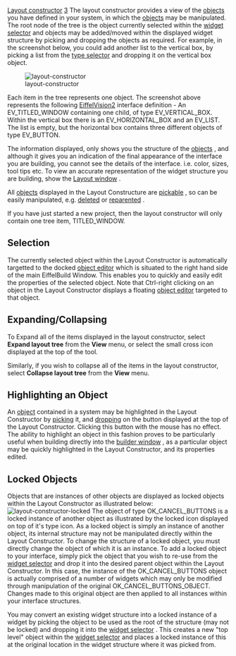 [[Property:title|Layout constructor]]
[[Property:weight|3]]
The layout constructor provides a view of the [[EiffelBuild Notation|objects]]  you have defined in your system, in which the [[EiffelBuild Notation|objects]]  may be manipulated. The root node of the tree is the object currently selected within the [[Widget selector|widget selector]]  and objects may be added/moved within the displayed widget structure by picking and dropping the objects as required. For example, in the screenshot below, you could add another list to the vertical box, by picking a list from the [[Type selector|type selector]]  and dropping it on the vertical box object. 

[[Image:layout-constructor]]  

Each item in the tree represents one object. The screenshot above represents the following [[EiffelVision Introduction|EiffelVision2]]  interface definition - An EV_TITLED_WINDOW containing one child, of type EV_VERTICAL_BOX. Within the vertical box there is an EV_HORIZONTAL_BOX and an EV_LIST. The list is empty, but the horizontal box contains three different objects of type EV_BUTTON. 

{{note|'''Note''': The widget displayed as the root of the Layout Constructor is the currently selected object in the [[Widget selector|Widget Selector]] . To edit the contents of a different widget, select the widget you wish to manipulate from the [[Widget selector|widget selector]] .}}

The information displayed, only shows you the structure of the [[EiffelBuild Notation|objects]] , and although it gives you an indication of the final appearance of the interface you are building, you cannot see the details of the interface. i.e. color, sizes, tool tips etc. To view an accurate representation of the widget structure you are building, show the [[Display window|Layout window]] . 

All [[EiffelBuild Notation|objects]]  displayed in the Layout Constructure are [[EiffelBuild Notation|pickable]] , so can be easily manipulated, e.g. [[Delete an object|deleted]]  or [[Reparent an Object|reparented]] . 

{{note| '''Note''': If the [[EiffelBuild Notation|object]]  in the tree has the '''Name''' property set, then the text corresponds to the name, otherwise, the text is the type of the [[EiffelBuild Notation|object]] . }}

If you have just started a new project, then the layout constructor will only contain one tree item, TITLED_WINDOW. 
==Selection==

The currently selected object within the Layout Constructor is automatically targetted to the docked [[Object editor|object editor]]  which is situated to the right hand side of the main EiffelBuild Window. This enables you to quickly and easily edit the properties of the selected object. Note that Ctrl-right clicking on an object in the Layout Constructor displays a floating [[Object editor|object editor]]  targeted to that object. 

==Expanding/Collapsing==

To Expand all of the items displayed in the layout constructor, select '''Expand layout tree''' from the '''View''' menu, or select the small cross icon displayed at the top of the tool. 

Similarly, if you wish to collapse all of the items in the layout constructor, select '''Collapse layout tree''' from the '''View''' menu. 


==Highlighting an Object==
An [[EiffelBuild Notation|object]]  contained in a system may be highlighted in the Layout Constructor by [[EiffelBuild Notation|picking]]  it, and [[EiffelBuild Notation|dropping]]  on the button displayed at the top of the Layout Constructor. Clicking this button with the mouse has no effect. The ability to highlight an object in this fashion proves to be particularly useful when building directly into the [[Builder window|builder window]] , as a particular object may be quickly highlighted in the Layout Constructor, and its properties edited.

==Locked Objects==

Objects that are instances of other objects are displayed as locked objects within the Layout Constructor as illustrated below:
[[Image:layout-constructor-locked]]  
The object of type OK_CANCEL_BUTTONS is a locked instance of another object as illustrated by the locked icon displayed on top of it's type icon. As a locked object is simply an instance of another object, its internal structure may not be manipulated directly within the Layout Constructor. To change the structure of a locked object, you must directly change the object of which it is an instance. 
To add a locked object to your interface, simply pick the object that you wish to re-use from the [[Widget selector|widget selector]]  and drop it into the desired parent object within the Layout Constructor. In this case, the instance of the OK_CANCEL_BUTTONS object is actually comprised of a number of widgets which may only be modified through manipulation of the original OK_CANCEL_BUTTONS_OBJECT. Changes made to this original object are then applied to all instances within your interface structures. 

You may convert an existing widget structure into a locked instance of a widget by picking the object to be used as the root of the structure (may not be locked) and dropping it into the [[Widget selector|widget selector]] . This creates a new "top level" object within the [[Widget selector|widget selector]]  and places a locked instance of this at the original location in the widget structure where it was picked from. 

{{note| '''Note''': Double clicking on a locked object within the Layout Constructor, targets the object of which it is an instance to the Layout Constructor. }}

{{seealso| '''See Also''' <br/>
[[Builder window|Builder window]]  <br/>
[[Object editor|Object editor]]  <br/>
[[Display window|Layout window]]  }}




